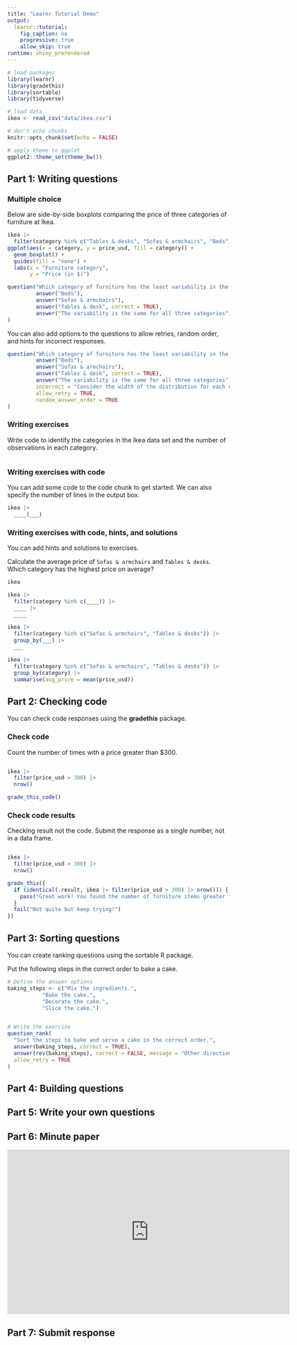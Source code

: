 ```yaml
---
title: "Learnr Tutorial Demo"
output: 
  learnr::tutorial:
    fig_caption: no
    progressive: true
    allow_skip: true
runtime: shiny_prerendered
---
```


```r
# load packages
library(learnr)
library(gradethis)
library(sortable)
library(tidyverse)

# load data
ikea <- read_csv("data/ikea.csv")

# don't echo chunks
knitr::opts_chunk$set(echo = FALSE)

# apply theme to ggplot
ggplot2::theme_set(theme_bw())
```

## Part 1: Writing questions

### Multiple choice

Below are side-by-side boxplots comparing the price of three categories of furniture at Ikea.

```r
ikea |> 
  filter(category %in% c("Tables & desks", "Sofas & armchairs", "Beds")) |>
ggplot(aes(x = category, y = price_usd, fill = category)) +
  geom_boxplot() + 
  guides(fill = "none") +
  labs(x = "Furniture category", 
       y = "Price (in $)")
```

```r
question("Which category of furniture has the least variability in the price?", 
         answer("Beds"), 
         answer("Sofas & armchairs"), 
         answer("Tables & desk", correct = TRUE), 
         answer("The variability is the same for all three categories")
)
```

You can also add options to the questions to allow retries, random order, and hints for incorrect responses.

```r
question("Which category of furniture has the least variability in the price?", 
         answer("Beds"), 
         answer("Sofas & armchairs"), 
         answer("Tables & desk", correct = TRUE), 
         answer("The variability is the same for all three categories"), 
         incorrect = "Consider the width of the distribution for each category.", 
         allow_retry = TRUE, 
         random_answer_order = TRUE
)
```

### Writing exercises

Write code to identify the categories in the Ikea data set and the number of observations in each category.

```r


```

### Writing exercises with code

You can add some code to the code chunk to get started. We can also specify the number of lines in the output box.

```r
ikea |>
  ____(___)
```

### Writing exercises with code, hints, and solutions

You can add hints and solutions to exercises.

Calculate the average price of `Sofas & armchairs` and `Tables & desks`. Which category has the highest price on average?

```r
ikea
```

```r
ikea |> 
  filter(category %in% c(____)) |>
  ____ |>
  ____
```

```r
ikea |>
  filter(category %in% c("Sofas & armchairs", "Tables & desks")) |>
  group_by(___) |>
  ___

```

```r
ikea |> 
  filter(category %in% c("Sofas & armchairs", "Tables & desks")) |>
  group_by(category) |>
  summarise(avg_price = mean(price_usd))
```

## Part 2: Checking code

You can check code responses using the **gradethis** package.

### Check code

Count the number of times with a price greater than \$300.

```r

```

```r
ikea |>
  filter(price_usd > 300) |>
  nrow()
```

```r
grade_this_code()
```

### Check code results

Checking result not the code. Submit the response as a single number, not in a data frame.

```r

```

```r
ikea |>
  filter(price_usd > 300) |>
  nrow()
```

```r
grade_this({
  if (identical(.result, ikea |> filter(price_usd > 300) |> nrow())) {
    pass("Great work! You found the number of furniture items greater that cost more than $300!")
  } 
  fail("Not quite but keep trying!")
})
```

## Part 3: Sorting questions

You can create ranking questions using the sortable R package.

Put the following steps in the correct order to bake a cake.

```r
# Define the answer options
baking_steps <- c("Mix the ingredients.", 
           "Bake the cake.", 
           "Decorate the cake.", 
           "Slice the cake.")


# Write the exercise 
question_rank(
  "Sort the steps to bake and serve a cake in the correct order.",
  answer(baking_steps, correct = TRUE),
  answer(rev(baking_steps), correct = FALSE, message = "Other direction!"),
  allow_retry = TRUE
)
```

## Part 4: Building questions

## Part 5: Write your own questions

## Part 6: Minute paper

```{=html}
<iframe src="https://docs.google.com/forms/d/e/1FAIpQLScsV-_m3unjj1S-NSsMjBir-yxrObaLbdS3ypzTe1tPoYv8gQ/viewform?embedded=true" width="640" height="372" frameborder="0" marginheight="0" marginwidth="0">Loading…</iframe>
```
## Part 7: Submit response
